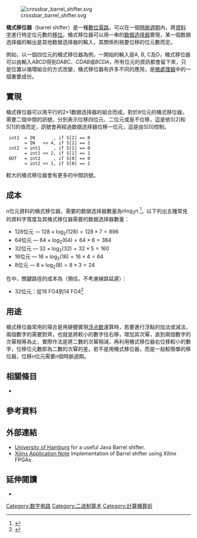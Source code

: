 {{noteTA
|G1=IT
}}
[[File:crossbar_barrel_shifter.svg|thumb]]

'''桶式移位器'''（barrel shifter）是一種[[數位電路|數位電路]]，可以在一個[[定時器訊號|時脈週期]]內，將[[字_(計算機)|資料字]]進行特定位元數的[[位操作#移位|移位]]。桶式移位器可以用一串的[[数据选择器|数据选择器]]實現，某一個数据选择器的輸出是其他数据选择器的輸入，其關係則視要位移的位元數而定。

例如，以一個四位元的桶式移位器為例，一開始的輸入是A, B, C及D，桶式移位器可以由輸入''ABCD''得到''DABC''、''CDAB''或''BCDA''，所有位元的資訊都會留下來，只是位置以循環組合的方式改變，桶式移位器有許多不同的應用，是[[微處理器|微處理器]]中的一個重要成份。

==實現==
桶式移位器可以用平行的2×1数据选择器的組合而成。對於8位元的桶式移位器，需要二個中間的訊號，分別表示位移四位元、二位元或是不位移，這是依S[2]和S[1]的值而定，訊號會再經過数据选择器位移一位元，這是由S[0]控制。

  int1  = IN       , if S[2] == 0
        = IN   << 4, if S[2] == 1
  int2  = int1     , if S[1] == 0
        = int1 << 2, if S[1] == 1
  OUT   = int2     , if S[0] == 0
        = int2 << 1, if S[0] == 1

較大的桶式移位器會有更多的中間訊號。

==成本==
''n''位元資料的桶式移位器，需要的数据选择器數量為<math>\scriptstyle n\log_2n</math>.<ref>{{cite book |last=Kroening |first=D. | last2=Strichman |first2=Ofer |year=2008 |title=Decision Procedures |publisher=Springer |quote=p.159.}}</ref>。以下列出五種常見的資料字寬度及其桶式移位器需要的数据选择器數量：

* 128位元 — <math>\scriptstyle 128\times\log_2(128) = 128\times7 = 896</math>
* 64位元 — <math>\scriptstyle 64\times\log_2(64) = 64\times6 = 384</math>
* 32位元 — <math>\scriptstyle 32\times\log_2(32) = 32\times5 = 160</math>
* 16位元 — <math>\scriptstyle 16\times\log_2(16) = 16\times4 = 64</math>
* 8位元 — <math>\scriptstyle 8\times\log_2(8) = 8\times3 = 24</math>

在{{link-en|FO4|FO4}}中，關鍵路徑的成本為（預估，不考慮線路延遲）：
* 32位元：從18 FO4到14 FO4<ref>{{cite web|url=http://www.realworldtech.com/page.cfm?ArticleID=RWT081502231107&p=4|title=Revisiting the FO4 Metric|work=realworldtech.com|accessdate=2015-02-08|archive-date=2012-03-13|archive-url=https://web.archive.org/web/20120313163657/http://www.realworldtech.com/page.cfm?ArticleID=RWT081502231107&p=4|dead-url=no}}</ref>

==用途==
桶式移位器常用的場合是用硬體實現[[浮点数|浮点数]]運算時，若要進行浮點的加法或減法，兩個數字的{{link-en|有效位数|significand}}需要對齊，也就是將較小的數字往右移，增加其次幂，直到兩個數字的次幂相等為止，實際作法是將二數的次幂相減，再利用桶式移位器右位移較小的數字，位移位元數即為二數的次幂的差。若不是用桶式移位器，而是一般較簡單的移位器，位移n位元需要''n''個時脈週期。

==相關條目==
*{{link-en|環式移位|Circular shift}}

==參考資料==
{{reflist}}

==外部連結==
<!--*[http://answers.google.com/answers/threadview?id=388350 Google Answers] has a good explanation, and collection of links-->
*[https://web.archive.org/web/20130115120055/http://tams-www.informatik.uni-hamburg.de/applets/hades/webdemos/10-gates/60-barrel/shifter8.html University of Hamburg] for a useful Java Barrel shifter.
*[http://www.xilinx.com/support/documentation/application_notes/xapp195.pdf Xilinx Application Note] {{Wayback|url=http://www.xilinx.com/support/documentation/application_notes/xapp195.pdf |date=20141222125821 }} Implementation of Barrel shifter using Xilinx FPGAs.

==延伸閱讀==
*{{cite book |first=Daniel |last=Kroening |first2=Ofer |last2=Strichman |title=Decision Procedures |location= |publisher=Springer |year=2008 |isbn=978-3-540-74104-6 }}

{{FOLDOC}}

{{CPU technologies}}

[[Category:数字电路|Category:数字电路]]
[[Category:二进制算术|Category:二进制算术]]
[[Category:計算機算術|Category:計算機算術]]